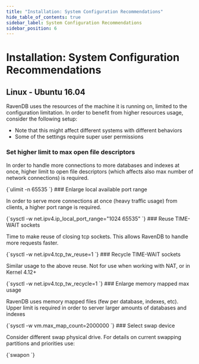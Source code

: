 ```yaml
---
title: "Installation: System Configuration Recommendations"
hide_table_of_contents: true
sidebar_label: System Configuration Recommendations
sidebar_position: 6
---
```



# Installation: System Configuration Recommendations

## Linux - Ubuntu 16.04

RavenDB uses the resources of the machine it is running on, limited to the configuration limitation. In order to benefit from higher resources usage, consider the following setup:

* Note that this might affect different systems with different behaviors
* Some of the settings require super user permissions
### Set higher limit to max open file descriptors

In order to handle more connections to more databases and indexes at once, higher limit to open file descriptors (which affects also max number of network connections) is required.

<TabItem value="bash" label="bash">
<CodeBlock language="bash">
{`ulimit -n 65535
`}
</CodeBlock>
</TabItem>
### Enlarge local available port range

In order to serve more connections at once (heavy traffic usage) from clients, a higher port range is required.

<TabItem value="bash" label="bash">
<CodeBlock language="bash">
{`sysctl -w net.ipv4.ip_local_port_range="1024 65535"
`}
</CodeBlock>
</TabItem>
### Reuse TIME-WAIT sockets

Time to make reuse of closing tcp sockets. This allows RavenDB to handle more requests faster.

<TabItem value="bash" label="bash">
<CodeBlock language="bash">
{`sysctl -w net.ipv4.tcp_tw_reuse=1
`}
</CodeBlock>
</TabItem>
### Recycle TIME-WAIT sockets

Similar usage to the above reuse. Not for use when working with NAT, or in Kernel 4.12+

<TabItem value="bash" label="bash">
<CodeBlock language="bash">
{`sysctl -w net.ipv4.tcp_tw_recycle=1
`}
</CodeBlock>
</TabItem>
### Enlarge memory mapped max usage

RavenDB uses memory mapped files (few per database, indexes, etc). Upper limit is required in order to server larger amounts of databases and indexes

<TabItem value="bash" label="bash">
<CodeBlock language="bash">
{`sysctl -w vm.max_map_count=2000000
`}
</CodeBlock>
</TabItem>
### Select swap device

Consider different swap physical drive.
For details on current swapping partitions and priorities use:

<TabItem value="bash" label="bash">
<CodeBlock language="bash">
{`swapon
`}
</CodeBlock>
</TabItem>




